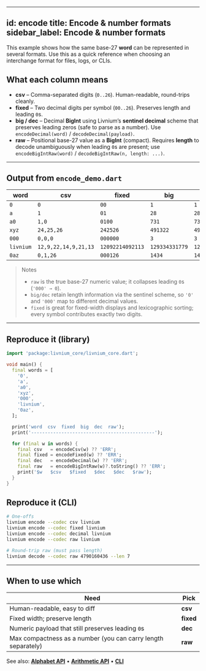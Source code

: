 
---
id: encode
title: Encode & number formats
sidebar_label: Encode & number formats
---

This example shows how the same base-27 **word** can be represented in several formats. Use this as a quick reference when choosing an interchange format for files, logs, or CLIs.

## What each column means

- **csv** – Comma-separated digits (`0..26`). Human-readable, round-trips cleanly.
- **fixed** – Two decimal digits per symbol (`00..26`). Preserves length and leading `0`s.
- **big / dec** – Decimal **BigInt** using Livnium’s **sentinel decimal** scheme that preserves leading zeros (safe to parse as a number).
  Use `encodeDecimal(word)` / `decodeDecimal(payload)`.
- **raw** – Positional base-27 value as a **BigInt** (compact).
  Requires **length** to decode unambiguously when leading `0`s are present; use `encodeBigIntRaw(word)` / `decodeBigIntRaw(n, length: ...)`.

---

## Output from `encode_demo.dart`

| word      | csv                  | fixed            | big            | dec            | raw          |
| --------- | -------------------- | ---------------- | -------------- | -------------- | ------------ |
| `0`       | `0`                  | `00`             | `1`            | `1`            | `0`          |
| `a`       | `1`                  | `01`             | `28`           | `28`           | `1`          |
| `a0`      | `1,0`                | `0100`           | `731`          | `731`          | `27`         |
| `xyz`     | `24,25,26`           | `242526`         | `491322`       | `491322`       | `18197`      |
| `000`     | `0,0,0`              | `000000`         | `3`            | `3`            | `0`          |
| `livnium` | `12,9,22,14,9,21,13` | `12092214092113` | `129334331779` | `129334331779` | `4790160436` |
| `0az`     | `0,1,26`             | `000126`         | `1434`         | `1434`         | `53`         |


> Notes
>
> * `raw` is the true base-27 numeric value; it collapses leading `0`s (`'000' → 0`).
> * `big/dec` retain length information via the sentinel scheme, so `'0'` and `'000'` map to different decimal values.
> * `fixed` is great for fixed-width displays and lexicographic sorting; every symbol contributes exactly two digits.

---

## Reproduce it (library)

```dart
import 'package:livnium_core/livnium_core.dart';

void main() {
  final words = [
    '0',
    'a',
    'a0',
    'xyz',
    '000',
    'livnium',
    '0az',
  ];

  print('word  csv  fixed  big  dec  raw');
  print('---------------------------------------------');

  for (final w in words) {
    final csv   = encodeCsv(w) ?? 'ERR';
    final fixed = encodeFixed(w) ?? 'ERR';
    final dec   = encodeDecimal(w) ?? 'ERR';
    final raw   = encodeBigIntRaw(w)?.toString() ?? 'ERR';
    print('$w   $csv   $fixed   $dec   $dec   $raw');
  }
}
```

## Reproduce it (CLI)

```bash
# One-offs
livnium encode --codec csv livnium
livnium encode --codec fixed livnium
livnium encode --codec decimal livnium
livnium encode --codec raw livnium

# Round-trip raw (must pass length)
livnium decode --codec raw 4790160436 --len 7
```

---

## When to use which

| Need                                                          | Pick      |
| ------------------------------------------------------------- | --------- |
| Human-readable, easy to diff                                  | **csv**   |
| Fixed width; preserve length                                  | **fixed** |
| Numeric payload that still preserves leading `0`s             | **dec**   |
| Max compactness as a number (you can carry length separately) | **raw**   |

See also: **[Alphabet API](/api/alphabet)** • **[Arithmetic API](/api/arith27)** • **[CLI](/cli)**

```
